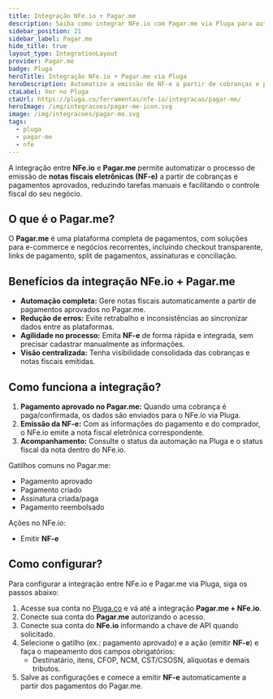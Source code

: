 ```yaml
---
title: Integração NFe.io + Pagar.me
description: Saiba como integrar NFe.io com Pagar.me via Pluga para automatizar a emissão de notas fiscais eletrônicas a partir de pagamentos aprovados.
sidebar_position: 21
sidebar_label: Pagar.me
hide_title: true
layout_type: IntegrationLayout
provider: Pagar.me
badge: Pluga
heroTitle: Integração NFe.io + Pagar.me via Pluga
heroDescription: Automatize a emissão de NF-e a partir de cobranças e pagamentos aprovados no Pagar.me.
ctaLabel: Ver no Pluga
ctaUrl: https://pluga.co/ferramentas/nfe-io/integracao/pagar-me/
heroImage: /img/integracoes/pagar-me-icon.svg
image: /img/integracoes/pagar-me.svg
tags:
  - pluga
  - pagar-me
  - nfe
---
```


A integração entre **NFe.io** e **Pagar.me** permite automatizar o processo de emissão de **notas fiscais eletrônicas (NF-e)**
a partir de cobranças e pagamentos aprovados, reduzindo tarefas manuais e facilitando o controle fiscal do seu negócio.

## O que é o Pagar.me?

O **Pagar.me** é uma plataforma completa de pagamentos, com soluções para e-commerce e negócios recorrentes, incluindo
checkout transparente, links de pagamento, split de pagamentos, assinaturas e conciliação.

## Benefícios da integração NFe.io + Pagar.me

- **Automação completa:** Gere notas fiscais automaticamente a partir de pagamentos aprovados no Pagar.me.
- **Redução de erros:** Evite retrabalho e inconsistências ao sincronizar dados entre as plataformas.
- **Agilidade no processo:** Emita **NF-e** de forma rápida e integrada, sem precisar cadastrar manualmente as informações.
- **Visão centralizada:** Tenha visibilidade consolidada das cobranças e notas fiscais emitidas.

## Como funciona a integração?

1. **Pagamento aprovado no Pagar.me:** Quando uma cobrança é paga/confirmada, os dados são enviados para o NFe.io via Pluga.
2. **Emissão da NF-e:** Com as informações do pagamento e do comprador, o NFe.io emite a nota fiscal eletrônica correspondente.
3. **Acompanhamento:** Consulte o status da automação na Pluga e o status fiscal da nota dentro do NFe.io.

Gatilhos comuns no Pagar.me:

- Pagamento aprovado
- Pagamento criado
- Assinatura criada/paga
- Pagamento reembolsado

Ações no NFe.io:

- Emitir **NF-e**

## Como configurar?

Para configurar a integração entre NFe.io e Pagar.me via Pluga, siga os passos abaixo:

1. Acesse sua conta no [Pluga.co][1] e vá até a integração **Pagar.me + NFe.io**.
2. Conecte sua conta do **Pagar.me** autorizando o acesso.
3. Conecte sua conta do **NFe.io** informando a chave de API quando solicitado.
4. Selecione o gatilho (ex.: pagamento aprovado) e a ação (emitir **NF-e**) e faça o mapeamento dos campos obrigatórios:
   - Destinatário, itens, CFOP, NCM, CST/CSOSN, alíquotas e demais tributos.
5. Salve as configurações e comece a emitir **NF-e** automaticamente a partir dos pagamentos do Pagar.me.

[1]: https://pluga.co/ferramentas/nfe-io/integracao/pagar-me/

